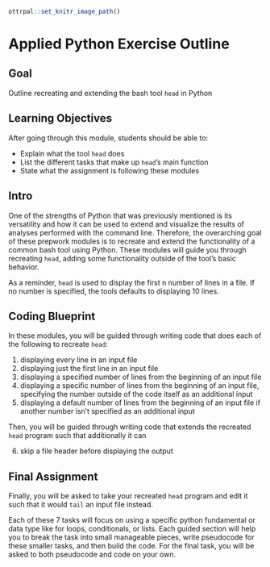 ```r
ottrpal::set_knitr_image_path()
```

# Applied Python Exercise Outline

## Goal

Outline recreating and extending the bash tool `head` in Python

## Learning Objectives

After going through this module, students should be able to:

* Explain what the tool `head` does
* List the different tasks that make up `head`'s main function
* State what the assignment is following these modules

## Intro

One of the strengths of Python that was previously mentioned is its versatility and how it can be used to extend and visualize the results of analyses performed with the command line. Therefore, the overarching goal of these prepwork modules is to recreate and extend the functionality of a common bash tool using Python. These modules will guide you through recreating `head`, adding some functionality outside of the tool's basic behavior.

As a reminder, `head` is used to display the first n number of lines in a file. If no number is specified, the tools defaults to displaying 10 lines.

## Coding Blueprint

In these modules, you will be guided through writing code that does each of the following to recreate `head`:

1. displaying every line in an input file
2. displaying just the first line in an input file
3. displaying a specified number of lines from the beginning of an input file
4. displaying a specific number of lines from the beginning of an input file, specifying the number outside of the code itself as an additional input
5. displaying a default number of lines from the beginning of an input file if another number isn't specified as an additional input

Then, you will be guided through writing code that extends the recreated `head` program such that additionally it can

6. skip a file header before displaying the output

## Final Assignment

Finally, you will be asked to take your recreated `head` program and edit it such that it would `tail` an input file instead.

Each of these 7 tasks will focus on using a specific python fundamental or data type like for loops, conditionals, or lists. Each guided section will help you to break the task into small manageable pieces, write pseudocode for these smaller tasks, and then build the code. For the final task, you will be asked to both pseudocode and code on your own.
